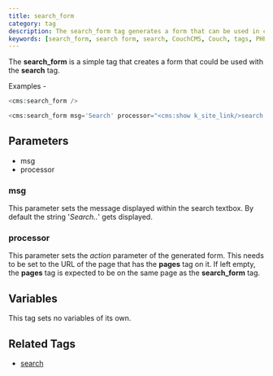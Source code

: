 ```yaml
---
title: search_form
category: tag
description: The search_form tag generates a form that can be used in conjunction with the search tag to facilitate user searches.
keywords: [search_form, search form, search, CouchCMS, Couch, tags, PHP]
---
```


The **search_form** is a simple tag that creates a form that could be used with the **search** tag.

Examples -

```php
<cms:search_form />
```

```php
<cms:search_form msg='Search' processor="<cms:show k_site_link/>search.php" />
```

## Parameters

*   msg
*   processor

### msg

This parameter sets the message displayed within the search textbox. By default the string '_Search.._' gets displayed.

### processor

This parameter sets the _action_ parameter of the generated form. This needs to be set to the URL of the page that has the **pages** tag on it.
If left empty, the **pages** tag is expected to be on the same page as the **search_form** tag.

## Variables

This tag sets no variables of its own.

## Related Tags

*   [search](../search.html)
